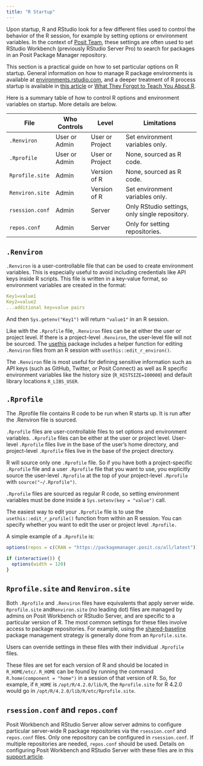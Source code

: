 ```yaml
---
title: "R Startup"
---
```


Upon startup, R and RStudio look for a few different files used to control the behavior of the R session, for example by setting options or environment variables. In the context of [Posit Team](https://docs.posit.co/posit-team/), these settings are often used to set RStudio Workbench (previously RStudio Server Pro) to search for packages in an Posit Package Manager repository.

This section is a practical guide on how to set particular options on R startup. General information on how to manage R package environments is available at [environments.rstudio.com](https://environments.rstudio.com/), and a deeper treatment of R process startup is available in [this article](https://rviews.rstudio.com/2017/04/19/r-for-enterprise-understanding-r-s-startup/) or [What They Forgot to Teach You About R](https://rstats.wtf/r-startup.html).

Here is a summary table of how to control R options and environment variables on startup. More details are below.

| File            | Who Controls  | Level           | Limitations                                    |
|--------------|--------------|--------------|-------------------------------|
| `.Renviron`     | User or Admin | User or Project | Set environment variables only.                |
| `.Rprofile`     | User or Admin | User or Project | None, sourced as R code.                       |
| `Rprofile.site` | Admin         | Version of R    | None, sourced as R code.                       |
| `Renviron.site` | Admin         | Version of R    | Set environment variables only.                |
| `rsession.conf` | Admin         | Server          | Only RStudio settings, only single repository. |
| `repos.conf`    | Admin         | Server          | Only for setting repositories.                 |

## `.Renviron`

`.Renviron` is a user-controllable file that can be used to create environment variables. This is especially useful to avoid including credentials like API keys inside R scripts. This file is written in a key-value format, so environment variables are created in the format:

``` yaml
Key1=value1
Key2=value2
...additional key=value pairs
```

And then `Sys.getenv("Key1")` will return `"value1"` in an R session.

Like with the `.Rprofile` file, `.Renviron` files can be at either the user or project level. If there is a project-level `.Renviron`, the user-level file will not be sourced. The [usethis](https://usethis.r-lib.org/) package includes a helper function for editing `.Renviron` files from an R session with `usethis::edit_r_environ()`.

The `.Renviron` file is most useful for defining sensitive information such as API keys (such as GitHub, Twitter, or Posit Connect) as well as R specific environment variables like the history size (`R_HISTSIZE=100000`) and default library locations `R_LIBS_USER`.

## `.Rprofile`

The .Rprofile file contains R code to be run when R starts up. It is run after the .Renviron file is sourced.

`.Rprofile` files are user-controllable files to set options and environment variables. `.Rprofile` files can be either at the user or project level. User-level `.Rprofile` files live in the base of the user's home directory, and project-level `.Rprofile` files live in the base of the project directory.

R will source only one `.Rprofile` file. So if you have both a project-specific `.Rprofile` file and a user `.Rprofile` file that you want to use, you explicitly source the user-level `.Rprofile` at the top of your project-level `.Rprofile` with `source("~/.Rprofile")`.

`.Rprofile` files are sourced as regular R code, so setting environment variables must be done inside a `Sys.setenv(key = "value")` call.

The easiest way to edit your `.Rprofile` file is to use the `usethis::edit_r_profile()` function from within an R session. You can specify whether you want to edit the user or project level `.Rprofile.`

A simple example of a `.Rprofile` is:

``` r
options(repos = c(CRAN = "https://packagemanager.posit.co/all/latest"))

if (interactive()) {
  options(width = 120)
}
```

## `Rprofile.site` and `Renviron.site`

Both `.Rprofile` and `.Renviron` files have equivalents that apply server wide. `Rprofile.site` and`Renviron.site` (no leading dot) files are managed by admins on Posit Workbench or RStudio Server, and are specific to a particular version of R. The most common settings for these files involve access to package repositories. For example, using the [shared-baseline](https://environments.rstudio.com/shared.html) package management strategy is generally done from an `Rprofile.site`.

Users can override settings in these files with their individual `.Rprofile` files.

These files are set for each version of R and should be located in `R_HOME/etc/`. `R_HOME` can be found by running the command `R.home(component = "home")` in a session of that version of R. So, for example, if `R_HOME` is `/opt/R/4.2.0/lib/R`, the `Rprofile.site` for R 4.2.0 would go in `/opt/R/4.2.0/lib/R/etc/Rprofile.site`.

## `rsession.conf` and `repos.conf`

Posit Workbench and RStudio Server allow server admins to configure particular server-wide R package repositories via the `rsession.conf` and `repos.conf` files. Only one repository can be configured in `rsession.conf`. If multiple repositories are needed, `repos.conf` should be used. Details on configuring Posit Workbench and RStudio Server with these files are in this [support article](https://support.rstudio.com/hc/en-us/articles/360009863114).
